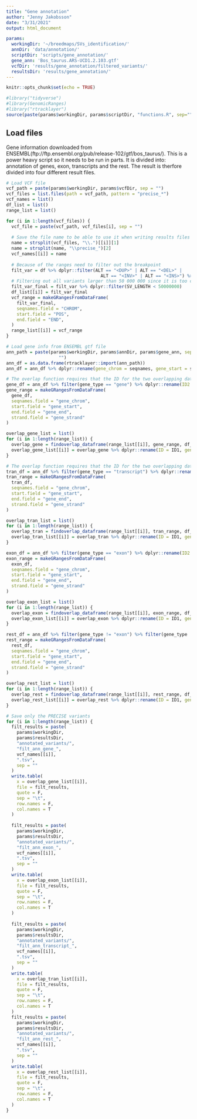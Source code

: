 ```yaml
---
title: "Gene annotation"
author: "Jenny Jakobsson"
date: "3/31/2021"
output: html_document

params:
  workingDir: '~/breedmaps/SVs_identification/'
  annDir: 'data/annotation/'
  scriptDir: 'scripts/gene_annotation/'
  gene_ann: 'Bos_taurus.ARS-UCD1.2.103.gtf'
  vcfDir: 'results/gene_annotation/filtered_variants/'
  resultsDir: 'results/gene_annotation/'
---
```


```r
knitr::opts_chunk$set(echo = TRUE)

#library("tidyverse")
#library(GenomicRanges)
#library("rtracklayer")
source(paste(params$workingDir, params$scriptDir, "functions.R", sep=""))
```


## Load files
Gene information downloaded from ENSEMBL(ftp://ftp.ensembl.org/pub/release-102/gtf/bos_taurus/).
This is a power heavy script so it needs to be run in parts. It is divided into: annotation of genes, exon, transcripts and the rest. The result is therfore divided into four different result files.

```r
# Load VCF file
vcf_path = paste(params$workingDir, params$vcfDir, sep = "")
vcf_files = list.files(path = vcf_path, pattern = "precise_*")
vcf_names = list()
df_list = list()
range_list = list()

for (i in 1:length(vcf_files)) {
  vcf_file = paste(vcf_path, vcf_files[i], sep = "")
  
  # Save the file name to be able to use it when writing results files
  name = strsplit(vcf_files, "\\.")[[i]][1]
  name = strsplit(name, "\\precise_")[2]
  vcf_names[[i]] = name
  
  # Because of the ranges need to filter out the breakpoint
  filt_var = df %>% dplyr::filter(ALT == "<DUP>" | ALT == "<DEL>" |
                                    ALT == "<INV>" | ALT == "<INS>") %>% rename(ID1 = ID)
  # Filtering out all variants larger than 50 000 000 since it is too computer heavy to add annotation to these variants
  filt_var_final = filt_var %>% dplyr::filter(SV_LENGTH < 50000000)
  df_list[[i]] = filt_var_final
  vcf_range = makeGRangesFromDataFrame(
    filt_var_final,
    seqnames.field = "CHROM",
    start.field = "POS",
    end.field = "END",
  )
  range_list[[i]] = vcf_range
}

```

```r
# Load gene info from ENSEMBL gtf file
ann_path = paste(params$workingDir, params$annDir, params$gene_ann, sep =
                    "")
ann_df = as.data.frame(rtracklayer::import(ann_path))
ann_df = ann_df %>% dplyr::rename(gene_chrom = seqnames, gene_start = start, gene_end = end, gene_strand = strand, gene_width = width, gene_type = type) %>% dplyr::select(-source)
```

```r
# The overlap function requires that the ID for the two overlapping data sets have ID1 or ID2 for the ID
gene_df = ann_df %>% filter(gene_type == "gene") %>% dplyr::rename(ID2 = gene_id)
gene_range = makeGRangesFromDataFrame(
  gene_df,
  seqnames.field = "gene_chrom",
  start.field = "gene_start",
  end.field = "gene_end",
  strand.field = "gene_strand"
)

overlap_gene_list = list()
for (i in 1:length(range_list)) {
  overlap_gene = findoverlap_dataframe(range_list[[i]], gene_range, df_list[[i]], gene_df)
  overlap_gene_list[[i]] = overlap_gene %>% dplyr::rename(ID = ID1, gene_id = ID2)
}
```

```r
# The overlap function requires that the ID for the two overlapping data sets have ID1 or ID2 for the ID
tran_df = ann_df %>% filter(gene_type == "transcript") %>% dplyr::rename(ID2 = gene_id)
tran_range = makeGRangesFromDataFrame(
  tran_df,
  seqnames.field = "gene_chrom",
  start.field = "gene_start",
  end.field = "gene_end",
  strand.field = "gene_strand"
)

overlap_tran_list = list()
for (i in 1:length(range_list)) {
  overlap_tran = findoverlap_dataframe(range_list[[i]], tran_range, df_list[[i]], tran_df)
  overlap_tran_list[[i]] = overlap_tran %>% dplyr::rename(ID = ID1, gene_id = ID2)
}
```

```r
exon_df = ann_df %>% filter(gene_type == "exon") %>% dplyr::rename(ID2 = gene_id)
exon_range = makeGRangesFromDataFrame(
  exon_df,
  seqnames.field = "gene_chrom",
  start.field = "gene_start",
  end.field = "gene_end",
  strand.field = "gene_strand"
)

overlap_exon_list = list()
for (i in 1:length(range_list)) {
  overlap_exon = findoverlap_dataframe(range_list[[i]], exon_range, df_list[[i]], exon_df)
  overlap_exon_list[[i]] = overlap_exon %>% dplyr::rename(ID = ID1, gene_id = ID2)
}
```

```r
rest_df = ann_df %>% filter(gene_type != "exon") %>% filter(gene_type != "gene") %>% filter(gene_type != "transcript") %>% dplyr::rename(ID2 = gene_id)
rest_range = makeGRangesFromDataFrame(
  rest_df,
  seqnames.field = "gene_chrom",
  start.field = "gene_start",
  end.field = "gene_end",
  strand.field = "gene_strand"
)

overlap_rest_list = list()
for (i in 1:length(range_list)) {
  overlap_rest = findoverlap_dataframe(range_list[[i]], rest_range, df_list[[i]], rest_df)
  overlap_rest_list[[i]] = overlap_rest %>% dplyr::rename(ID = ID1, gene_id = ID2)
}
```


```r

# Save only the PRECISE variants
for (i in 1:length(range_list)) {
  filt_results = paste(
    params$workingDir,
    params$resultsDir,
    "annotated_variants/",
    "filt_ann_gene_",
    vcf_names[[i]],
    ".tsv",
    sep = ""
  )
  write.table(
    x = overlap_gene_list[[i]],
    file = filt_results,
    quote = F,
    sep = "\t",
    row.names = F,
    col.names = T
  )
  
  filt_results = paste(
    params$workingDir,
    params$resultsDir,
    "annotated_variants/",
    "filt_ann_exon_",
    vcf_names[[i]],
    ".tsv",
    sep = ""
  )
  write.table(
    x = overlap_exon_list[[i]],
    file = filt_results,
    quote = F,
    sep = "\t",
    row.names = F,
    col.names = T
  )
  
  filt_results = paste(
    params$workingDir,
    params$resultsDir,
    "annotated_variants/",
    "filt_ann_transcript_",
    vcf_names[[i]],
    ".tsv",
    sep = ""
  )
  write.table(
    x = overlap_tran_list[[i]],
    file = filt_results,
    quote = F,
    sep = "\t",
    row.names = F,
    col.names = T
  )
  filt_results = paste(
    params$workingDir,
    params$resultsDir,
    "annotated_variants/",
    "filt_ann_rest_",
    vcf_names[[i]],
    ".tsv",
    sep = ""
  )
  write.table(
    x = overlap_rest_list[[i]],
    file = filt_results,
    quote = F,
    sep = "\t",
    row.names = F,
    col.names = T
  )
}

```



